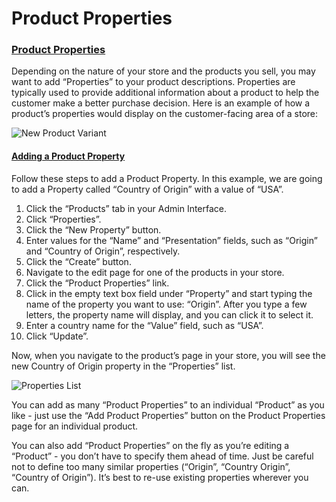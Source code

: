 # Product Properties

### [Product Properties](product-properties#product-properties) <a id="product-properties"></a>

Depending on the nature of your store and the products you sell, you may want to add “Properties” to your product descriptions. Properties are typically used to provide additional information about a product to help the customer make a better purchase decision. Here is an example of how a product’s properties would display on the customer-facing area of a store:

![New Product Variant](/images/image%20%2888%29.png)

#### [Adding a Product Property](product-properties#adding-a-product-property) <a id="adding-a-product-property"></a>

Follow these steps to add a Product Property. In this example, we are going to add a Property called “Country of Origin” with a value of “USA”.

1. Click the “Products” tab in your Admin Interface.
2. Click “Properties”.
3. Click the “New Property” button.
4. Enter values for the “Name” and “Presentation” fields, such as “Origin” and “Country of Origin”, respectively.
5. Click the “Create” button.
6. Navigate to the edit page for one of the products in your store.
7. Click the “Product Properties” link.
8. Click in the empty text box field under “Property” and start typing the name of the property you want to use: “Origin”. After you type a few letters, the property name will display, and you can click it to select it.
9. Enter a country name for the “Value” field, such as “USA”.
10. Click “Update”.

Now, when you navigate to the product’s page in your store, you will see the new Country of Origin property in the “Properties” list.

![Properties List](/images/image%20%2896%29.png)

You can add as many “Product Properties” to an individual “Product” as you like - just use the “Add Product Properties” button on the Product Properties page for an individual product.

You can also add “Product Properties” on the fly as you’re editing a “Product” - you don’t have to specify them ahead of time. Just be careful not to define too many similar properties \(“Origin”, “Country Origin”, “Country of Origin”\). It’s best to re-use existing properties wherever you can.

